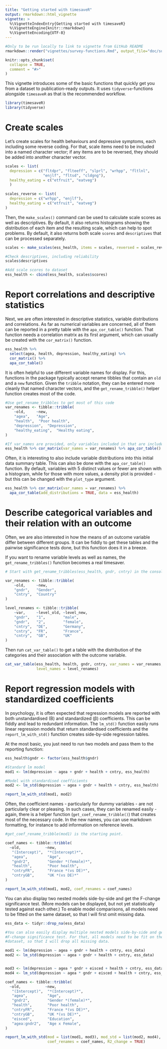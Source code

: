 ```yaml
---
title: "Getting started with timesaveR"
output: rmarkdown::html_vignette
vignette: >
  %\VignetteIndexEntry{Getting started with timesaveR}
  %\VignetteEngine{knitr::rmarkdown}
  %\VignetteEncoding{UTF-8}
---
```


```r
#Only to be run locally to link to vignette from GitHub README
rmarkdown::render("vignettes/survey-functions.Rmd", output_file="doc/survey-functions.html")
```

```r
knitr::opts_chunk$set(
  collapse = TRUE,
  comment = "#>"
)
```

This vignette introduces some of the basic functions that quickly get you from a dataset to publication-ready outputs. It uses `tidyverse`-functions alongside `timesaveR` as that is the recommended workflow.

```r
library(timesaveR)
library(tidyverse)
```

# Create scales

Let's create scales for health behaviours and depressive symptoms, each including some reverse coding. For that, scale items need to be included into a named character vector; if any items are to be reversed, they should be added into another character vector.

```r
scales <- list(
  depression = c("fltdpr", "flteeff", "slprl", "wrhpp", "fltlnl", 
                 "enjlf", "fltsd", "cldgng"),
  healthy_eating = c("etfruit", "eatveg")
  )
  
scales_reverse <- list(
  depression = c("wrhpp", "enjlf"),
  healthy_eating = c("etfruit", "eatveg")
)

```

Then, the `make_scales()` command can be used to calculate scale scores as well as descriptives. By default, it also returns histograms showing the distribution of each item and the resulting scale, which can help to spot problems. By default, it also returns both scale `scores` and `descriptives` that can be processed separately.

```r

scales <- make_scales(ess_health, items = scales, reversed = scales_reverse)

#Check descriptives, including reliability
scales$descriptives

#Add scale scores to dataset
ess_health <- cbind(ess_health, scales$scores)
```


# Report correlations and descriptive statistics

Next, we are often interested in descriptive statistics, variable distributions and correlations. As far as numerical variables are concerned, all of them can be reported in a pretty table with the `apa_cor_table()` function. That function needs a correlation matrix as its first argument, which can usually be created with the `cor_matrix()` function.

```r
ess_health %>%
  select(agea, health, depression, healthy_eating) %>%
  cor_matrix() %>%
  apa_cor_table()

```

It is often helpful to use different variable names for display. For this, functions in the package typically accept rename tibbles that contain an `old` and a `new` function. Given the `tribble` notation, they can be entered more cleanly that named character vectors, and the `get_rename_tribble()` helper function creates most of the code.

```r
#Use get_rename_tribbles to get most of this code
var_renames <- tibble::tribble(
    ~old,     ~new,     
    "agea",   "Age",  
    "health",  "Poor health",
    "depression",  "Depression",
    "healthy_eating",  "Healthy eating",
)

#If var_names are provided, only variables included in that are included in the correlation table
ess_health %>% cor_matrix(var_names = var_renames) %>% apa_cor_table()
```

Often, it is interesting to also include variable distributions into this initial data summary table. This can also be done with the `apa_cor_table()` function. By default, variables with 5 distinct values or fewer are shown with a histogram, while for those with more values, a density plot is provided - but this can be changed with the `plot_type` argument. 

```r
ess_health %>% cor_matrix(var_names = var_renames) %>%
  apa_cor_table(add_distributions = TRUE, data = ess_health)
```


# Describe categorical variables and their relation with an outcome

Often, we are also interested in how the means of an outcome variable differ between different groups. It can be fiddly to get these tables and the pairwise significance tests done, but this function does it in a breeze.

If you want to rename variable levels as well as names, the `get_rename_tribbles()` function becomes a real timesaver.

```r
# Start with get_rename_tribbles(ess_health, gndr, cntry) in the console

var_renames <- tibble::tribble(
    ~old,     ~new,     
    "gndr",   "Gender",  
    "cntry",  "Country"
)

level_renames <- tibble::tribble(
    ~var,     ~level_old, ~level_new, 
    "gndr",   "1",        "male",       
    "gndr",   "2",        "female",       
    "cntry",  "DE",       "Germany",      
    "cntry",  "FR",       "France",      
    "cntry",  "GB",       "UK"
)
```

Then run `cat_var_table()` to get a table with the distribution of the categories and their association with the outcome variable.

```r
cat_var_table(ess_health, health, gndr, cntry, var_names = var_renames, 
              level_names = level_renames)
```

# Report regression models with standardized coefficients

In psychology, it is often expected that regression models are reported with both unstandardised (B) and standardized (&beta;) coefficients. This can be fiddly and lead to redundant information. The `lm_std()` function easily runs linear regression models that return standardised coefficients and the `report_lm_with_std()` function creates side-by-side regression tables.

At the most basic, you just need to run two models and pass them to the reporting function:

```r
ess_health$gndr <- factor(ess_health$gndr)

#Standard lm model
mod1 <- lm(depression ~ agea + gndr + health + cntry, ess_health)

#Model with standardised coefficients
mod2 <- lm_std(depression ~ agea + gndr + health + cntry, ess_health)

report_lm_with_std(mod1, mod2)
```

Often, the coefficient names - particularly for dummy variables - are not particularly clear or pleasing. In such cases, they can be renamed easily - again, there is a helper function (`get_coef_rename_tribble()`) that creates most of the necessary code. In the new names, you can use markdown formatting, for instance to add information on reference levels.

```r
#get_coef_rename_tribble(mod1) is the starting point.

coef_names <- tibble::tribble(
  ~old,           ~new,           
   "(Intercept)",  "*(Intercept)*", 
   "agea",         "Age",        
   "gndr2",        "Gender *(female)*",       
   "health",       "Poor health",      
   "cntryFR",      "France *(vs DE)*",     
   "cntryGB",      "UK *(vs DE)*"
)

report_lm_with_std(mod1, mod2, coef_renames = coef_names)
```

You can also display two nested models side-by-side and get the F-change significance test. (More models can be displayed, but not yet statistically tested against each other.) To enable model comparisons, all models need to be fitted on the same dataset, so that I will first omit missing data.

```r

ess_data <- tidyr::drop_na(ess_data)

#You can also easily display multiple nested models side-by-side and get the
#F-change significance test. For that, all models need to be fit on the same
#dataset, so that I will drop all missing data.

mod1 <- lm(depression ~ agea + gndr + health + cntry, ess_data)
mod2 <- lm_std(depression ~ agea + gndr + health + cntry, ess_data)


mod3 <- lm(depression ~ agea * gndr + eisced + health + cntry, ess_data)
mod4 <- lm_std(depression ~ agea * gndr + eisced + health + cntry, ess_data)

coef_names <- tibble::tribble(
  ~old,           ~new,           
   "(Intercept)",  "*(Intercept)*", 
   "agea",         "Age",        
   "gndr2",        "Gender *(female)*",       
   "health",       "Poor health",      
   "cntryFR",      "France *(vs DE)*",     
   "cntryGB",      "UK *(vs DE)*",
   "eisced",       "Education",
   "agea:gndr2",   "Age x Female",
)

report_lm_with_std(mod = list(mod1, mod3), mod_std = list(mod2, mod4),
                   coef_renames = coef_names, R2_change = TRUE)
```



